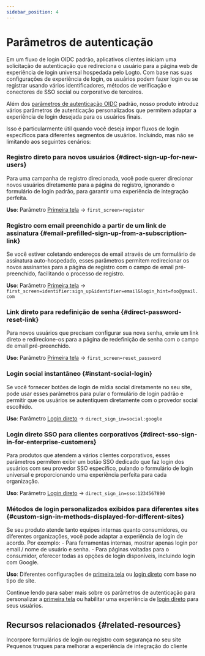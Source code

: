 ```yaml
---
sidebar_position: 4
---
```


# Parâmetros de autenticação

Em um fluxo de login OIDC padrão, aplicativos clientes iniciam uma solicitação de autenticação que redireciona o usuário para a página web de experiência de login universal hospedada pelo Logto. Com base nas suas configurações de experiência de login, os usuários podem fazer login ou se registrar usando vários identificadores, métodos de verificação e conectores de SSO social ou corporativo de terceiros.

Além dos [parâmetros de autenticação OIDC](https://openid.net/specs/openid-connect-core-1_0.html#AuthRequest) padrão, nosso produto introduz vários parâmetros de autenticação personalizados que permitem adaptar a experiência de login desejada para os usuários finais.

Isso é particularmente útil quando você deseja impor fluxos de login específicos para diferentes segmentos de usuários. Incluindo, mas não se limitando aos seguintes cenários:

### Registro direto para novos usuários \{#direct-sign-up-for-new-users}

Para uma campanha de registro direcionada, você pode querer direcionar novos usuários diretamente para a página de registro, ignorando o formulário de login padrão, para garantir uma experiência de integração perfeita.

**Uso**: Parâmetro [Primeira tela](/end-user-flows/authentication-parameters/first-screen) → `first_screen=register`

### Registro com email preenchido a partir de um link de assinatura \{#email-prefilled-sign-up-from-a-subscription-link}

Se você estiver coletando endereços de email através de um formulário de assinatura auto-hospedado, esses parâmetros permitem redirecionar os novos assinantes para a página de registro com o campo de email pré-preenchido, facilitando o processo de registro.

**Uso**: Parâmetro [Primeira tela](/end-user-flows/authentication-parameters/first-screen) → `first_screen=identifier:sign_up&identifier=email&login_hint=foo@gmail.com`

### Link direto para redefinição de senha \{#direct-password-reset-link}

Para novos usuários que precisam configurar sua nova senha, envie um link direto e redirecione-os para a página de redefinição de senha com o campo de email pré-preenchido.

**Uso**: Parâmetro [Primeira tela](/end-user-flows/authentication-parameters/first-screen) → `first_screen=reset_password`

### Login social instantâneo \{#instant-social-login}

Se você fornecer botões de login de mídia social diretamente no seu site, pode usar esses parâmetros para pular o formulário de login padrão e permitir que os usuários se autentiquem diretamente com o provedor social escolhido.

**Uso**: Parâmetro [Login direto](/end-user-flows/authentication-parameters/direct-sign-in#social-sign-in) → `direct_sign_in=social:google`

### Login direto SSO para clientes corporativos \{#direct-sso-sign-in-for-enterprise-customers}

Para produtos que atendem a vários clientes corporativos, esses parâmetros permitem exibir um botão SSO dedicado que faz login dos usuários com seu provedor SSO específico, pulando o formulário de login universal e proporcionando uma experiência perfeita para cada organização.

**Uso**: Parâmetro [Login direto](/end-user-flows/authentication-parameters/direct-sign-in#enterprise-sso) → `direct_sign_in=sso:1234567890`

### Métodos de login personalizados exibidos para diferentes sites \{#custom-sign-in-methods-displayed-for-different-sites}

Se seu produto atende tanto equipes internas quanto consumidores, ou diferentes organizações, você pode adaptar a experiência de login de acordo. Por exemplo: - Para ferramentas internas, mostrar apenas login por email / nome de usuário e senha. - Para páginas voltadas para o consumidor, oferecer todas as opções de login disponíveis, incluindo login com Google.

**Uso**: Diferentes configurações de [primeira tela](/end-user-flows/authentication-parameters/first-screen) ou [login direto](/end-user-flows/authentication-parameters/direct-sign-in) com base no tipo de site.

Continue lendo para saber mais sobre os parâmetros de autenticação para personalizar a [primeira tela](/end-user-flows/authentication-parameters/first-screen) ou habilitar uma experiência de [login direto](/end-user-flows/authentication-parameters/direct-sign-in) para seus usuários.

## Recursos relacionados \{#related-resources}

<Url href="https://blog.logto.io/embed-login-or-registration-forms-securely-on-your-site">
  Incorpore formulários de login ou registro com segurança no seu site
</Url>

<Url href="https://blog.logto.io/authentication-parameters">
  Pequenos truques para melhorar a experiência de integração do cliente
</Url>
